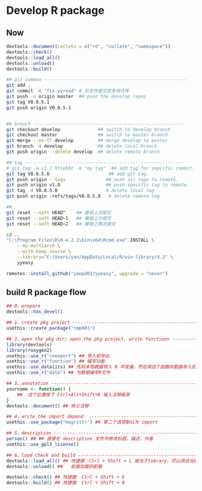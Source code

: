 # Develop R package

## Now

```r
devtools::document(roclets = c("rd", "collate", "namespace"))
devtools::check()
devtools::load_all()
devtools::unload()
devtools::build()
```

```bash
## git common -----------------------------------------------------
git add .
git commit -m "fix yyread" # 将文件提交到本地仓库
git push -u origin master  ## push the develop repos 
git tag V0.0.5.1
git push origin V0.0.5.1


## branch --------------------------------------------------------
git checkout develop              ## switch to develop branch
git checkout master               ## switch to master branch
git merge --no-ff develop         ## merge develop to master
git branch -d develop             ## delete local branch
git push origin --delete develop  ## delete remote branch

## tag -----------------------------------------------------------
# git tag -a v1.2 9fceb02 -m "my tag"  ## add tag for sepcific commit.
git tag V0.0.5.0                      ## add git tag.
git push origin --tags               ## push all tags to remote.
git push origin v1.0                 ## push specific tag to remote.
git tag -d V0.0.5.0                  # delete local tag
git push origin :refs/tags/V0.0.5.0   # delete remote tag

## 
git reset --soft HEAD^    ## 撤销上次提交
git reset --soft HEAD~1   ## 撤销上次提交
git reset --soft HEAD~2   ## 撤销上两次提交
```

```bash
cd ..
"C:\Program Files\R\R-4.2.1\bin\x64\Rcmd.exe" INSTALL \
    --no-multiarch \
    --with-keep.source \
    --library="C:/Users/yan/AppData/Local/R/win-library/4.2" \
    yyeasy
```

```r
remotes::install_github("yanpd01/yyeasy", upgrade = "never")
```


## build R package flow

```r
## 0、prepare
devtools::has_devel()

## 1、create pkg project -------------------------------------------------------
usethis::create_package("tmp001")

## 2、open the pkg dir; open the pkg project, write functions ------------------
library(devtools)
library(roxygen2)
usethis::use_r("reexport") ## 导入和导出
usethis::use_r("function") ## 编写功能
usethis::use_data(its) ## 先将本地数据导入 R 中变量，然后用这个函数将数据导入到包中
usethis::use_r("data") ## 为数据编写R文件

## 3、annotation --------------------------------------------------------------
yourname <- function() {
    ##  这个位置按下 Ctrl+Alt+Shift+R 插入注释框架
}
devtools::document() ## 转义注释

## 4、write the import depend  -------------------------------------------------
usethis::use_package("magrittr") ## 第二个选项默认为 import

## 5、description --------------------------------------------------------------
person() ## ## 直接在 description 文件中修改标题，描述，作者
usethis::use_gpl3_license()

## 6、load check and build -----------------------------------------------------
devtools::load_all() ## 快捷键：Ctrl + Shift + L 相当于library，可以测试当前包
devtools::unload() ##   前面加载的卸载

devtools::check() ## 快捷键  Ctrl + Shift + E
devtools::build() ## 快捷键  Ctrl + Shift + B
```